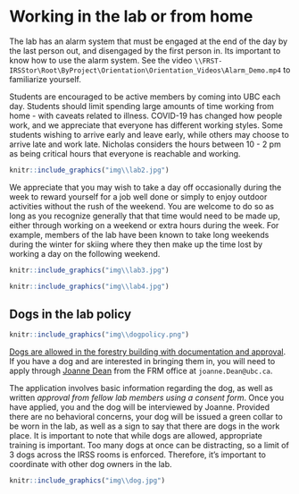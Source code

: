# Working in the lab or from home {-#working}

The lab  has an alarm system that must be engaged at the end of the day by the last person out, and disengaged by the first person in. Its important to know how to use the alarm system. See the video `\\FRST-IRSStor\Root\ByProject\Orientation\Orientation_Videos\Alarm_Demo.mp4` to familiarize yourself.

Students are encouraged to be active members by coming into UBC each day. Students should limit spending large amounts of time working from home - with caveats related to illness. COVID-19 has changed how people work, and we appreciate that everyone has different working styles. Some students wishing to arrive early and leave early, while others may choose to arrive late and work late. Nicholas considers the hours between 10 - 2 pm as being critical hours that everyone is reachable and working.

```r
knitr::include_graphics("img\\lab2.jpg")
```

We appreciate that you may wish to take a day off occasionally during the week to reward yourself for a job well done or simply to enjoy outdoor activities without the rush of the weekend. You are welcome to do so as long as you recognize generally that that time would need to be made up, either through working on a weekend or extra hours during the week. For example, members of the lab have been known to take long weekends during the winter for skiing where they then make up the time lost by working a day on the following weekend.

```r
knitr::include_graphics("img\\lab3.jpg")
```

```r
knitr::include_graphics("img\\lab4.jpg")
```

## Dogs in the lab policy {-#dogs}

```r
knitr::include_graphics("img\\dogpolicy.png")
```

[Dogs are allowed in the forestry building with documentation and approval](https://safety.forestry.ubc.ca/dogs-in-the-workplace/). If you have a dog and are interested in bringing them in, you will need to apply through [Joanne Dean](https://frm.forestry.ubc.ca/people/staff/) from the FRM office at `joanne.Dean@ubc.ca`.

The application involves basic information regarding the dog, as well as written _approval from fellow lab members using a consent form_. Once you have applied, you and the dog will be interviewed by Joanne. Provided there are no behavioral concerns, your dog will be issued a green collar to be worn in the lab, as well as a sign to say that there are dogs in the work place. It is important to note that while dogs are allowed, appropriate training is important. Too many dogs at once can be distracting, so a limit of 3 dogs across the IRSS rooms is enforced. Therefore, it's important to coordinate with other dog owners in the lab.

```r
knitr::include_graphics("img\\dog.jpg")
```


